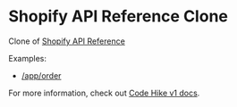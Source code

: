 # Shopify API Reference Clone

Clone of [Shopify API Reference](https://shopify.dev/docs/api/admin-rest/2024-01/resources/order)

Examples:

- [/app/order](/order)

For more information, check out [Code Hike v1 docs](https://v1.codehike.org/docs).
